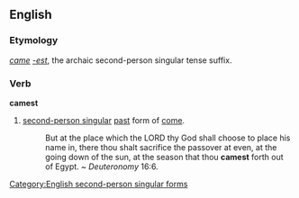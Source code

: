 ==English==

===Etymology===
''[[came]]'' ''[[-est]]'', the archaic second-person singular tense suffix.

===Verb===
'''camest'''

# {{context|archaic}} [[second-person singular]] [[past]] form of [[come]].
#:But at the place which the LORD thy God shall choose to place his name in, there thou shalt sacrifice the passover at even, at the going down of the sun, at the season that thou '''camest''' forth out of Egypt. ~ ''Deuteronomy'' 16:6.

[[Category:English second-person singular forms]]